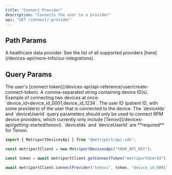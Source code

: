 ```yaml
---
title: "Connect Provider"
description: "Connects the user to a provider"
api: "GET /connect/:provider"
---
```


## Path Params

<ParamField path="provider" type="string" required>
  A healthcare data provider. See the list of all supported providers
  [here](/devices-api/more-info/our-integrations).
</ParamField>

## Query Params

<ParamField query="state" type="string" required>
  The user's [connect token](/devices-api/api-reference/user/create-connect-token).
</ParamField>

<ParamField query="deviceIds" type="string">
  A comma-separated string containing device ID(s).
</ParamField>
<Info>Example of connecting two devices at once: `device_id=device_id_0001,device_id_1234`.</Info>

<ParamField query="deviceUserId" type="string">
  The user ID (patient ID, with some providers) of the user that is connected to the device.
</ParamField>

<Info>
  The `deviceIds` and `deviceUserId` query parameters should only be used to connect RPM device
  providers, which currently only include [Tenovi](/devices-api/getting-started/tenovi).
</Info>
<Warning>`deviceIds` and `deviceUserId` are **required** for Tenovi.</Warning>

<ResponseExample>

```javascript Metriport SDK
import { MetriportDevicesApi } from "@metriport/api-sdk";

const metriportClient = new MetriportDevicesApi("YOUR_API_KEY");

const token = await metriportClient.getConnectToken("metriportUserId");

await metriportClient.connectProvider("tenovi", token, "device_id_0001", "85300");
```

</ResponseExample>
